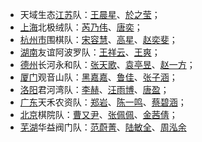 *天域生态[[江苏]]队：[[王晨星]]、[[於之莹]]；
*[[上海]]北极绒队：[[芮乃伟]]、[[唐奕]]；
*[[杭州市]]围棋队：[[宋容慧]]、[[高星 (棋手)|高星]]、[[赵奕斐]]；
*[[湖南]]友谊阿波罗队：[[王祥云]]、[[王爽]]；
*[[德州]]长河永和队：[[张天歌]]、[[袁亭昱]]、[[赵一方]]；
*[[厦门]]观音山队：[[黑嘉嘉]]、[[鲁佳]]、[[张子涵]]；
*[[洛阳]]君河湾队：[[李赫]]、[[汪雨博]]、[[唐盈]]；
*[[广东]]天禾农资队：[[郑岩]]、[[陈一鸣 (棋手)|陈一鸣]]、[[蔡碧涵]]；
*[[北京]]棋院队：[[曹又尹]]、[[张佩佩]]、[[金茜倩]]；
*[[芜湖]]华益阀门队：[[范蔚菁]]、[[陆敏全]]、[[周泓余]]